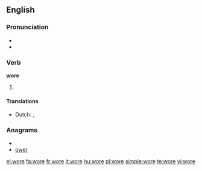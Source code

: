 ==English==

===Pronunciation===
* {{IPA|/ˈwoɻ/}}
* {{audio|en-us-wore.ogg|Audio (US)}}

===Verb===
'''wore'''

# {{past tense of| to [[wear]]}}

====Translations====
* Dutch: {{t-|nl|droeg}}, {{t+|nl|droegen}}

===Anagrams===
* {{alphagram|eorw}}
* [[ower#English|ower]]

[[el:wore]]
[[fa:wore]]
[[fr:wore]]
[[it:wore]]
[[hu:wore]]
[[pl:wore]]
[[simple:wore]]
[[te:wore]]
[[vi:wore]]